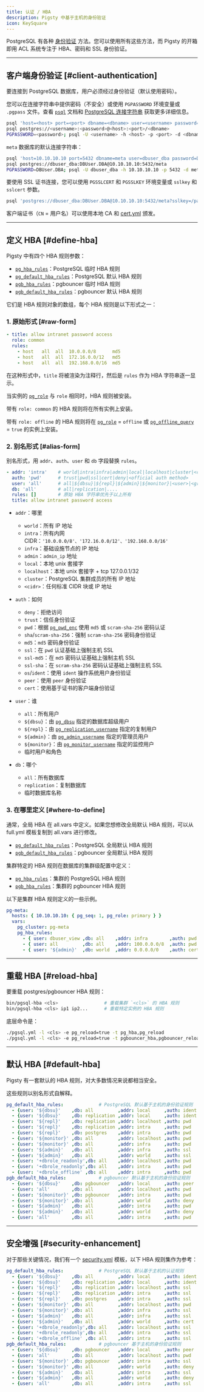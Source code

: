 ```yaml
---
title: 认证 / HBA
description: Pigsty 中基于主机的身份验证
icon: KeySquare
---
```


PostgreSQL 有各种 [身份验证](https://www.postgresql.org/docs/current/client-authentication.html) 方法。您可以使用所有这些方法，而 Pigsty 的开箱即用 ACL 系统专注于 HBA、密码和 SSL 身份验证。

------

## 客户端身份验证 [#client-authentication]

要连接到 PostgreSQL 数据库，用户必须经过身份验证（默认使用密码）。

您可以在连接字符串中提供密码（不安全）或使用 `PGPASSWORD` 环境变量或 `.pgpass` 文件。查看 [`psql`](https://www.postgresql.org/docs/current/app-psql.html#usage) 文档和 [PostgreSQL 连接字符串](https://www.postgresql.org/docs/current/libpq-connect.html#LIBPQ-CONNSTRING) 获取更多详细信息。

```bash
psql 'host=<host> port=<port> dbname=<dbname> user=<username> password=<password>'
psql postgres://<username>:<password>@<host>:<port>/<dbname>
PGPASSWORD=<password>; psql -U <username> -h <host> -p <port> -d <dbname>
```

`meta` 数据库的默认连接字符串：

```bash
psql 'host=10.10.10.10 port=5432 dbname=meta user=dbuser_dba password=DBUser.DBA'
psql postgres://dbuser_dba:DBUser.DBA@10.10.10.10:5432/meta
PGPASSWORD=DBUser.DBA; psql -U dbuser_dba -h 10.10.10.10 -p 5432 -d meta
```

要使用 SSL 证书连接，您可以使用 `PGSSLCERT` 和 `PGSSLKEY` 环境变量或 `sslkey` 和 `sslcert` 参数。

```bash
psql 'postgres://dbuser_dba:DBUser.DBA@10.10.10.10:5432/meta?sslkey=/path/to/dbuser_dba.key&sslcert=/path/to/dbuser_dba.crt'
```

客户端证书（`CN` = 用户名）可以使用本地 CA 和 [cert.yml](https://github.com/pgsty/pigsty/blob/main/cert.yml) 颁发。

------

## 定义 HBA [#define-hba]

Pigsty 中有四个 HBA 规则参数：

- [`pg_hba_rules`](/zh/pgsql/param#pg_hba_rules)：PostgreSQL 临时 HBA 规则
- [`pg_default_hba_rules`](/zh/pgsql/param#pg_default_hba_rules)：PostgreSQL 默认 HBA 规则
- [`pgb_hba_rules`](/zh/pgsql/param#pgb_hba_rules)：pgbouncer 临时 HBA 规则
- [`pgb_default_hba_rules`](/zh/pgsql/param#pgb_default_hba_rules)：pgbouncer 默认 HBA 规则

它们是 HBA 规则对象的数组，每个 HBA 规则是以下形式之一：

### 1. 原始形式 [#raw-form]

```yaml
- title: allow intranet password access
  role: common
  rules:
    - host   all  all  10.0.0.0/8      md5
    - host   all  all  172.16.0.0/12   md5
    - host   all  all  192.168.0.0/16  md5
```

在这种形式中，`title` 将被渲染为注释行，然后是 `rules` 作为 HBA 字符串逐一显示。

当实例的 [`pg_role`](/zh/pgsql/param#pg_role) 与 `role` 相同时，HBA 规则被安装。

带有 `role: common` 的 HBA 规则将在所有实例上安装。

带有 `role: offline` 的 HBA 规则将在 [`pg_role`](/zh/pgsql/param#pg_role) = `offline` 或 [`pg_offline_query`](/zh/pgsql/param#pg_offline_query) = `true` 的实例上安装。

### 2. 别名形式 [#alias-form]

别名形式，用 `addr`、`auth`、`user` 和 `db` 字段替换 `rules`。

```yaml
- addr: 'intra'    # world|intra|infra|admin|local|localhost|cluster|<cidr>
  auth: 'pwd'      # trust|pwd|ssl|cert|deny|<official auth method>
  user: 'all'      # all|${dbsu}|${repl}|${admin}|${monitor}|<user>|<group>
  db: 'all'        # all|replication|....
  rules: []        # 原始 HBA 字符串优先于以上所有
  title: allow intranet password access
```

- `addr`：哪里
  - `world`：所有 IP 地址
  - `intra`：所有内网 CIDR：`'10.0.0.0/8'、'172.16.0.0/12'、'192.168.0.0/16'`
  - `infra`：基础设施节点的 IP 地址
  - `admin`：`admin_ip` 地址
  - `local`：本地 unix 套接字
  - `localhost`：本地 unix 套接字 + tcp 127.0.0.1/32
  - `cluster`：PostgreSQL 集群成员的所有 IP 地址
  - `<cidr>`：任何标准 CIDR 块或 IP 地址

- `auth`：如何
  - `deny`：拒绝访问
  - `trust`：信任身份验证
  - `pwd`：根据 [`pg_pwd_enc`](/zh/pgsql/param#pg_pwd_enc) 使用 `md5` 或 `scram-sha-256` 密码认证
  - `sha`/`scram-sha-256`：强制 `scram-sha-256` 密码身份验证
  - `md5`：`md5` 密码身份验证
  - `ssl`：在 `pwd` 认证基础上强制主机 SSL
  - `ssl-md5`：在 `md5` 密码认证基础上强制主机 SSL
  - `ssl-sha`：在 `scram-sha-256` 密码认证基础上强制主机 SSL
  - `os`/`ident`：使用 `ident` 操作系统用户身份验证
  - `peer`：使用 `peer` 身份验证
  - `cert`：使用基于证书的客户端身份验证

- `user`：谁
  - `all`：所有用户
  - `${dbsu}`：由 [`pg_dbsu`](/zh/pgsql/param#pg_dbsu) 指定的数据库超级用户
  - `${repl}`：由 [`pg_replication_username`](/zh/pgsql/param#pg_replication_username) 指定的复制用户
  - `${admin}`：由 [`pg_admin_username`](/zh/pgsql/param#pg_admin_username) 指定的管理员用户
  - `${monitor}`：由 [`pg_monitor_username`](/zh/pgsql/param#pg_monitor_username) 指定的监控用户
  - 临时用户和角色

- `db`：哪个
  - `all`：所有数据库
  - `replication`：复制数据库
  - 临时数据库名称

### 3. 在哪里定义 [#where-to-define]

通常，全局 HBA 在 all.vars 中定义。如果您想修改全局默认 HBA 规则，可以从 full.yml 模板复制到 all.vars 进行修改。

- [`pg_default_hba_rules`](/zh/pgsql/param#pg_default_hba_rules)：PostgreSQL 全局默认 HBA 规则
- [`pgb_default_hba_rules`](/zh/pgsql/param#pgb_default_hba_rules)：pgbouncer 全局默认 HBA 规则

集群特定的 HBA 规则在数据库的集群级配置中定义：

- [`pg_hba_rules`](/zh/pgsql/param#pg_hba_rules)：集群的 PostgreSQL HBA 规则
- [`pgb_hba_rules`](/zh/pgsql/param#pgb_hba_rules)：集群的 pgbouncer HBA 规则

以下是集群 HBA 规则定义的一些示例。

```yaml
pg-meta:
  hosts: { 10.10.10.10: { pg_seq: 1, pg_role: primary } }
  vars:
    pg_cluster: pg-meta
    pg_hba_rules:
      - { user: dbuser_view ,db: all    ,addr: infra        ,auth: pwd  ,title: 'allow grafana dashboard access cmdb from infra nodes'}
      - { user: all         ,db: all    ,addr: 100.0.0.0/8  ,auth: pwd  ,title: 'all user access all db from kubernetes cluster' }
      - { user: '${admin}'  ,db: world  ,addr: 0.0.0.0/0    ,auth: cert ,title: 'all admin world access with client cert'        }
```

------

## 重载 HBA [#reload-hba]

要重载 postgres/pgbouncer HBA 规则：

```bash
bin/pgsql-hba <cls>                 # 重载集群 `<cls>` 的 HBA 规则
bin/pgsql-hba <cls> ip1 ip2...      # 重载特定实例的 HBA 规则
```

底层命令是：

```bash
./pgsql.yml -l <cls> -e pg_reload=true -t pg_hba,pg_reload
./pgsql.yml -l <cls> -e pg_reload=true -t pgbouncer_hba,pgbouncer_reload
```

------

## 默认 HBA [#default-hba]

Pigsty 有一套默认的 HBA 规则，对大多数情况来说都相当安全。

这些规则以别名形式自解释。

```yaml
pg_default_hba_rules:             # PostgreSQL 默认基于主机的身份验证规则
  - {user: '${dbsu}'    ,db: all         ,addr: local     ,auth: ident ,title: 'dbsu access via local os user ident'  }
  - {user: '${dbsu}'    ,db: replication ,addr: local     ,auth: ident ,title: 'dbsu replication from local os ident' }
  - {user: '${repl}'    ,db: replication ,addr: localhost ,auth: pwd   ,title: 'replicator replication from localhost'}
  - {user: '${repl}'    ,db: replication ,addr: intra     ,auth: pwd   ,title: 'replicator replication from intranet' }
  - {user: '${repl}'    ,db: postgres    ,addr: intra     ,auth: pwd   ,title: 'replicator postgres db from intranet' }
  - {user: '${monitor}' ,db: all         ,addr: localhost ,auth: pwd   ,title: 'monitor from localhost with password' }
  - {user: '${monitor}' ,db: all         ,addr: infra     ,auth: pwd   ,title: 'monitor from infra host with password'}
  - {user: '${admin}'   ,db: all         ,addr: infra     ,auth: ssl   ,title: 'admin @ infra nodes with pwd & ssl'   }
  - {user: '${admin}'   ,db: all         ,addr: world     ,auth: ssl   ,title: 'admin @ everywhere with ssl & pwd'   }
  - {user: '+dbrole_readonly',db: all    ,addr: localhost ,auth: pwd   ,title: 'pgbouncer read/write via local socket'}
  - {user: '+dbrole_readonly',db: all    ,addr: intra     ,auth: pwd   ,title: 'read/write biz user via password'     }
  - {user: '+dbrole_offline' ,db: all    ,addr: intra     ,auth: pwd   ,title: 'allow etl offline tasks from intranet'}
pgb_default_hba_rules:            # pgbouncer 默认基于主机的身份验证规则
  - {user: '${dbsu}'    ,db: pgbouncer   ,addr: local     ,auth: peer  ,title: 'dbsu local admin access with os ident'}
  - {user: 'all'        ,db: all         ,addr: localhost ,auth: pwd   ,title: 'allow all user local access with pwd' }
  - {user: '${monitor}' ,db: pgbouncer   ,addr: intra     ,auth: pwd   ,title: 'monitor access via intranet with pwd' }
  - {user: '${monitor}' ,db: all         ,addr: world     ,auth: deny  ,title: 'reject all other monitor access addr' }
  - {user: '${admin}'   ,db: all         ,addr: intra     ,auth: pwd   ,title: 'admin access via intranet with pwd'   }
  - {user: '${admin}'   ,db: all         ,addr: world     ,auth: deny  ,title: 'reject all other admin access addr'   }
  - {user: 'all'        ,db: all         ,addr: intra     ,auth: pwd   ,title: 'allow all user intra access with pwd' }
```

------

## 安全增强 [#security-enhancement]

对于那些关键情况，我们有一个 [security.yml](https://github.com/pgsty/pigsty/blob/main/conf/safe.yml) 模板，以下 HBA 规则集作为参考：

```yaml
pg_default_hba_rules:             # PostgreSQL 默认基于主机的认证规则
  - {user: '${dbsu}'    ,db: all         ,addr: local     ,auth: ident ,title: 'dbsu access via local os user ident'  }
  - {user: '${dbsu}'    ,db: replication ,addr: local     ,auth: ident ,title: 'dbsu replication from local os ident' }
  - {user: '${repl}'    ,db: replication ,addr: localhost ,auth: ssl   ,title: 'replicator replication from localhost'}
  - {user: '${repl}'    ,db: replication ,addr: intra     ,auth: ssl   ,title: 'replicator replication from intranet' }
  - {user: '${repl}'    ,db: postgres    ,addr: intra     ,auth: ssl   ,title: 'replicator postgres db from intranet' }
  - {user: '${monitor}' ,db: all         ,addr: localhost ,auth: pwd   ,title: 'monitor from localhost with password' }
  - {user: '${monitor}' ,db: all         ,addr: infra     ,auth: ssl   ,title: 'monitor from infra host with password'}
  - {user: '${admin}'   ,db: all         ,addr: infra     ,auth: ssl   ,title: 'admin @ infra nodes with pwd & ssl'   }
  - {user: '${admin}'   ,db: all         ,addr: world     ,auth: cert  ,title: 'admin @ everywhere with ssl & cert'   }
  - {user: '+dbrole_readonly',db: all    ,addr: localhost ,auth: ssl   ,title: 'pgbouncer read/write via local socket'}
  - {user: '+dbrole_readonly',db: all    ,addr: intra     ,auth: ssl   ,title: 'read/write biz user via password'     }
  - {user: '+dbrole_offline' ,db: all    ,addr: intra     ,auth: ssl   ,title: 'allow etl offline tasks from intranet'}
pgb_default_hba_rules:            # pgbouncer 基于主机的身份验证规则
  - {user: '${dbsu}'    ,db: pgbouncer   ,addr: local     ,auth: peer  ,title: 'dbsu local admin access with os ident'}
  - {user: 'all'        ,db: all         ,addr: localhost ,auth: pwd   ,title: 'allow all user local access with pwd' }
  - {user: '${monitor}' ,db: pgbouncer   ,addr: intra     ,auth: ssl   ,title: 'monitor access via intranet with pwd' }
  - {user: '${monitor}' ,db: all         ,addr: world     ,auth: deny  ,title: 'reject all other monitor access addr' }
  - {user: '${admin}'   ,db: all         ,addr: intra     ,auth: ssl   ,title: 'admin access via intranet with pwd'   }
  - {user: '${admin}'   ,db: all         ,addr: world     ,auth: deny  ,title: 'reject all other admin access addr'   }
  - {user: 'all'        ,db: all         ,addr: intra     ,auth: ssl   ,title: 'allow all user intra access with pwd' }
```